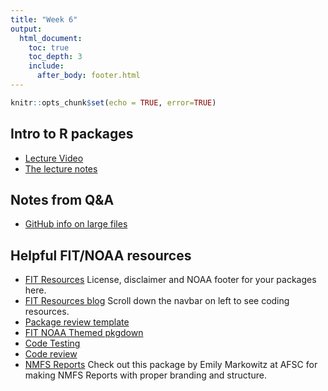 ```yaml
---
title: "Week 6"
output:
  html_document:
    toc: true
    toc_depth: 3
    include:
      after_body: footer.html
---
```


```r
knitr::opts_chunk$set(echo = TRUE, error=TRUE)
```

## Intro to R packages

* [Lecture Video](https://youtu.be/mIGIRzMxSG0)
* [The lecture notes](week6-packages.html)

## Notes from Q&A

* [GitHub info on large files](https://docs.github.com/en/github/managing-large-files/working-with-large-files/conditions-for-large-files)

## Helpful FIT/NOAA resources

* [FIT Resources](https://github.com/nmfs-fish-tools/Resources) License, disclaimer and NOAA footer for your packages here.
* [FIT Resources blog](https://noaa-fisheries-integrated-toolbox.github.io/resources/) Scroll down the navbar on left to see coding resources.
* [Package review template](https://github.com/nmfs-general-modeling-tools/nmfs-general-modeling-tools.github.io/blob/master/.github/ISSUE_TEMPLATE/r-package-code-review.md) 
* [FIT NOAA Themed pkgdown](https://noaa-fisheries-integrated-toolbox.github.io/resources/workshops/NOAA-pkgdown/)
* [Code Testing](https://noaa-fisheries-integrated-toolbox.github.io/resources/best-practices/code-testing/)
* [Code review](https://noaa-fisheries-integrated-toolbox.github.io/resources/best-practices/code-review/)
* [NMFS Reports](https://emilymarkowitz-noaa.github.io/NMFSReports/) Check out this package by Emily Markowitz at AFSC for making NMFS Reports with proper branding and structure.